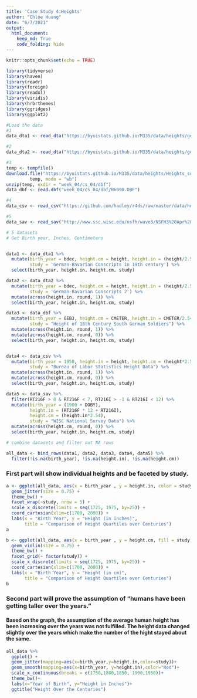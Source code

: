 ```yaml
---
title: 'Case Study 4:Heights'
author: "Chloe Huang"
date: "6/7/2021"
output: 
  html_document:
    keep_md: True
    code_folding: hide
---
```


```r
knitr::opts_chunk$set(echo = TRUE)
```

```r
library(tidyverse)
library(haven)
library(readr)
library(foreign)
library(readxl)
library(viridis)
library(hrbrthemes)
library(ggridges)
library(ggplot2)
```


```r
#Load the data
#1
data_dta1 <- read_dta("https://byuistats.github.io/M335/data/heights/germanconscr.dta")

#2
data_dta2 <- read_dta("https://byuistats.github.io/M335/data/heights/germanprison.dta")

#3
temp <- tempfile()
download.file("https://byuistats.github.io/M335/data/heights/Heights_south-east.zip",
         temp, mode = "wb")
unzip(temp, exdir = "week_04/cs_04/dbf")
data_dbf <- read.dbf("week_04/cs_04/dbf/B6090.DBF")

#4
data_csv <- read_csv("https://github.com/hadley/r4ds/raw/master/data/heights.csv")

#5
data_sav <- read_sav("http://www.ssc.wisc.edu/nsfh/wave3/NSFH3%20Apr%202005%20release/main05022005.sav")
```



```r
# 5 datasets
# Get Birth year, Inches, Centimeters


data1 <- data_dta1 %>%
  mutate(birth_year = bdec, height.cm = height, height.in = (height/2.54), 
         study = 'German-Bavarian Conscripts in 19th century') %>%
  select(birth_year, height.in, height.cm, study)

data2 <- data_dta2 %>%
  mutate(birth_year = bdec, height.cm = height, height.in = (height/2.54),
         study = 'German-Bavarian Conscripts 2') %>%
  mutate(across(height.in, round, 1)) %>%
  select(birth_year, height.in, height.cm, study)

data3 <- data_dbf %>%
  mutate(birth_year = GEBJ, height.cm = CMETER, height.in = CMETER/2.54,
         study = "Height of 18th Century South German Soldiers") %>% 
  mutate(across(height.in, round, 1)) %>% 
  mutate(across(height.cm, round, 0)) %>% 
  select(birth_year, height.in, height.cm, study)


data4 <- data_csv %>%
  mutate(birth_year = 1950, height.in = height, height.cm = (height*2.54),
         study = "Bureau of Labor Statistics Height Data") %>% 
  mutate(across(height.in, round, 1)) %>% 
  mutate(across(height.cm, round, 0)) %>% 
  select(birth_year, height.in, height.cm, study)

data5 <- data_sav %>%
  filter(RT216F > 0 & RT216F < 7, RT216I > -1 & RT216I < 12) %>% 
  mutate(birth_year = (1900 + DOBY),
         height.in = (RT216F * 12 + RT216I),
         height.cm = (height.in*2.54),
         study = "WISC National Survey Data") %>% 
  mutate(across(height.cm, round, 0)) %>% 
  select(birth_year, height.in, height.cm, study)

# combine datasets and filter out NA rows

all_data <- bind_rows(data1, data2, data3, data4, data5) %>%
  filter(!is.na(birth_year), !is.na(height.in), !is.na(height.cm))


```

### First part will show individual heights and be faceted by study.

```r

a <- ggplot(all_data, aes(x = birth_year , y = height.in, color = study)) +
  geom_jitter(size = 0.75) +
  theme_bw() +
  facet_wrap(~study, nrow = 5) +
  scale_x_discrete(limits = seq(1725, 1975, by=25)) +
  coord_cartesian(xlim=c(1700, 2000)) +
  labs(x = "Birth Year", y = "Height (in inches)",
       title = "Comparison of Height Quartiles over Centuries") 
a

b <- ggplot(all_data, aes(x = birth_year , y = height.cm, fill = study)) +
  geom_violin(size = 0.75) +
  theme_bw() +
  facet_grid(~ factor(study)) +
  scale_x_discrete(limits = seq(1725, 1975, by=25)) +
  coord_cartesian(xlim=c(1700, 2000)) +
  labs(x = "Birth Year", y = "Height (in cm)",
       title = "Comparison of Height Quartiles over Centuries") 
b

```

### Second part will prove the assumption of "humans have been getting taller over the years."

#### Based on the graph, the assumption of the average human height has been increasing over the years was not fulfilled. The height data changed slightly over the years which make the number of the hight stayed about the same.

```r
all_data %>%
  ggplot() +
  geom_jitter(mapping=aes(x=birth_year,y=height.in,color=study))+
  geom_smooth(mapping=aes(x=birth_year, y=height.in),color="Red")+
  scale_x_continuous(breaks = c(1750,1800,1850, 1900,1950))+
  theme_bw()+
  labs(x="Year of Birth", y="Height in Inches")+
  ggtitle("Height Over the Centuries")

```
